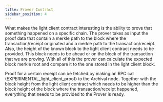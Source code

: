 ```yaml
---
title: Prover Contract
sidebar_position: 4
---
```


What makes the light client contract interesting is the ability to prove that something happened on a specific chain. The prover takes as input the proof data that contain a merkle path to the block where the transaction/receipt originated and a merkle path to the transaction/receipt. Also, the height of the known block to the light client contract needs to be provided. This block needs to be ahead or on the block of the transaction that we are proving. With all of this the prover can calculate the expected block merkle root and compare it to the one stored in the light client block.

Proof for a certain receipt can be fetched by making an RPC call (EXPERIMENTAL_light_client_proof) to the Archival node. Together with the block height from the light client contract which needs to be higher than the block height of the block where the transaction/receipt happened, everything that needs to be provided to the Prover is ready.
